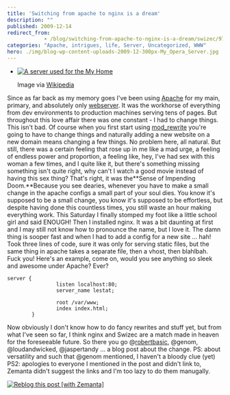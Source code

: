 ```yaml
---
title: 'Switching from apache to nginx is a dream'
description: ""
published: 2009-12-14
redirect_from: 
            - /blog/switching-from-apache-to-nginx-is-a-dream/swizec/978
categories: "Apache, intrigues, life, Server, Uncategorized, WWW"
hero: ./img/blog-wp-content-uploads-2009-12-300px-My_Opera_Server.jpg
---
```

- [![A server used for the My Home](./img/blog-wp-content-uploads-2009-12-300px-My_Opera_Server.jpg "A server used for the My Home")](http://commons.wikipedia.org/wiki/Image:My_Opera_Server.jpg)

  Image via [Wikipedia](http://commons.wikipedia.org/wiki/Image:My_Opera_Server.jpg)

Since as far back as my memory goes I've been using [Apache](http://en.wikipedia.org/wiki/Apache_HTTP_Server "Apache HTTP Server") for my main, primary, and absolutely only [webserver](http://en.wikipedia.org/wiki/Web_server "Web server"). It was the workhorse of everything from dev environments to production machines serving tens of pages. But throughout this love affair there was one constant - I had to change things. This isn't bad. Of course when you first start using [mod_rewrite](http://en.wikipedia.org/wiki/Rewrite_engine "Rewrite engine") you're going to have to change things and naturally adding a new website on a new domain means changing a few things. No problem here, all natural. But still, there was a certain feeling that rose up in me like a mad urge, a feeling of endless power and proportion, a feeling like, hey, I've had sex with this woman a few times, and I quite like it, but there's something missing something isn't quite right, why can't I watch a good movie instead of having this sex thing? That's right, it was the**Sense of Impending Doom.**Because you see dearies, whenever you have to make a small change in the apache configs a small part of your soul dies. You know it's supposed to be a small change, you know it's supposed to be effortless, but despite having done this countless times, you still waste an hour making everything work. This Saturday I finally stomped my foot like a little school girl and said ENOUGH! Then I installed nginx. It was a bit daunting at first and I may still not know how to pronounce the name, but I love it. The damn thing is sooper fast and when I had to add a config for a new site ... hah! Took three lines of code, sure it was only for serving static files, but the same thing in apache takes a separate file, then a vhost, then blahlbah. Fuck you! Here's an example, come on, would you see anything so sleek and awesome under Apache? Ever?

```
server {
                listen localhost:80;
                server_name lestat;

                root /var/www;
                index index.html;
        }
```

Now obviously I don't know how to do fancy rewrites and stuff yet, but from what I've seen so far, I think nginx and Swizec are a match made in heaven for the foreseeable future. So there you go @[robertbasic](http://twitter.com/robertbasic "Robert Basic"), @genom, @loudandwicked, @jaspertandy ... a blog post about the change. PS: about versatility and such that @genom mentioned, I haven't a bloody clue (yet) PS2: apologies to everyone I mentioned in the post and didn't link to, Zemanta didn't suggest the links and I'm too lazy to do them manugally.

[![Reblog this post \[with Zemanta\]](http://img.zemanta.com/reblog_e.png?x-id=03a978c3-1d04-49d7-a49a-ad4251933077)](http://reblog.zemanta.com/zemified/03a978c3-1d04-49d7-a49a-ad4251933077/ "Reblog this post \[with Zemanta]")
